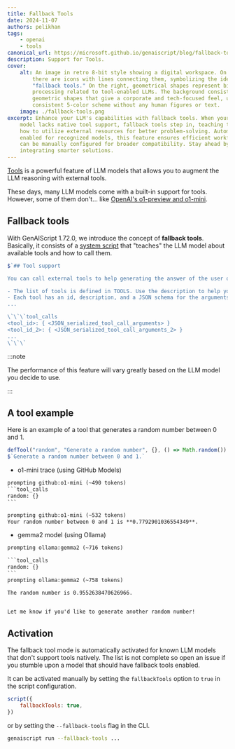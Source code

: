 ```yaml
---
title: Fallback Tools
date: 2024-11-07
authors: pelikhan
tags:
    - openai
    - tools
canonical_url: https://microsoft.github.io/genaiscript/blog/fallback-tools
description: Support for Tools.
cover:
    alt: An image in retro 8-bit style showing a digital workspace. On the left,
        there are icons with lines connecting them, symbolizing the idea of
        "fallback tools." On the right, geometrical shapes represent binary code
        processing related to tool-enabled LLMs. The background consists of basic
        geometric shapes that give a corporate and tech-focused feel, using a
        consistent 5-color scheme without any human figures or text.
    image: ./fallback-tools.png
excerpt: Enhance your LLM's capabilities with fallback tools. When your chosen
    model lacks native tool support, fallback tools step in, teaching the model
    how to utilize external resources for better problem-solving. Automatically
    enabled for recognized models, this feature ensures efficient workflows and
    can be manually configured for broader compatibility. Stay ahead by
    integrating smarter solutions.
---
```



<BlogNarration />

[Tools](/genaiscript/reference/scripts/tools) is a powerful feature of LLM models
that allows you to augment the LLM reasoning with external tools.

These days, many LLM models come with a built-in support for tools. However, some of them
don't... like [OpenAI's o1-preview and o1-mini](https://platform.openai.com/docs/guides/reasoning).

## Fallback tools

With GenAIScript 1.72.0, we introduce the concept of **fallback tools**.
Basically, it consists of a [system script](/genaiscript/reference/scripts/system#systemtool_calls) that "teaches" the LLM model about available tools and how to call them.

```js wrap
$`## Tool support

You can call external tools to help generating the answer of the user questions.

- The list of tools is defined in TOOLS. Use the description to help you choose the best tools.
- Each tool has an id, description, and a JSON schema for the arguments.
...

\`\`\`tool_calls
<tool_id>: { <JSON_serialized_tool_call_arguments> }
<tool_id_2>: { <JSON_serialized_tool_call_arguments_2> }
...
\`\`\`
```

:::note

The performance of this feature will vary greatly based on the LLM model you decide to use.

:::

## A tool example

Here is an example of a tool that generates a random number between 0 and 1.

```js
defTool("random", "Generate a random number", {}, () => Math.random())
$`Generate a random number between 0 and 1.`
```

- o1-mini trace (using GitHub Models)

````txt
prompting github:o1-mini (~490 tokens)
```tool_calls
random: {}
```

prompting github:o1-mini (~532 tokens)
Your random number between 0 and 1 is **0.7792901036554349**.
````

- gemma2 model (using Ollama)

````txt
prompting ollama:gemma2 (~716 tokens)

```tool_calls
random: {}
```
prompting ollama:gemma2 (~758 tokens)

The random number is 0.9552638470626966.


Let me know if you'd like to generate another random number!
````

## Activation

The fallback tool mode is automatically activated for known LLM models that don't support tools natively. The list is not complete
so open an issue if you stumble upon a model that should have fallback tools enabled.

It can be activated manually by setting the `fallbackTools` option to `true` in the script configuration.

```js
script({
    fallbackTools: true,
})
```

or by setting the `--fallback-tools` flag in the CLI.

```sh
genaiscript run --fallback-tools ...
```

